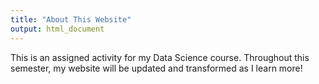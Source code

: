 ```yaml
---
title: "About This Website"
output: html_document 
---
```


This is an assigned activity for my Data Science course. Throughout this semester, my website will be updated and transformed as I learn more!



